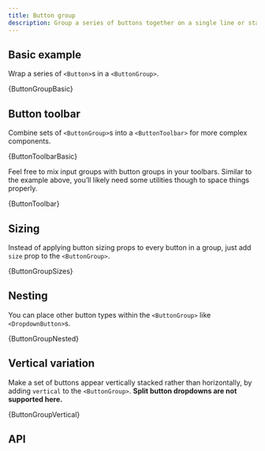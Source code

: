 ```yaml
---
title: Button group
description: Group a series of buttons together on a single line or stack them in a vertical column.
---
```



## Basic example

Wrap a series of `<Button>`s in a `<ButtonGroup>`.

<CodeBlock language="jsx" live>
  {ButtonGroupBasic}
</CodeBlock>

## Button toolbar

Combine sets of `<ButtonGroup>`s into a `<ButtonToolbar>` for more complex components.

<CodeBlock language="jsx" live>
  {ButtonToolbarBasic}
</CodeBlock>

Feel free to mix input groups with button groups in your toolbars.
Similar to the example above, you’ll likely need some utilities though
to space things properly.

<CodeBlock language="jsx" live>
  {ButtonToolbar}
</CodeBlock>

## Sizing

Instead of applying button sizing props to every button in a group, just
add `size` prop to the `<ButtonGroup>`.

<CodeBlock language="jsx" live>
  {ButtonGroupSizes}
</CodeBlock>

## Nesting

You can place other button types within the
`<ButtonGroup>` like `<DropdownButton>`s.

<CodeBlock language="jsx" live>
  {ButtonGroupNested}
</CodeBlock>

## Vertical variation

Make a set of buttons appear vertically stacked rather than
horizontally, by adding `vertical` to the `<ButtonGroup>`.
**Split button dropdowns are not supported here.**

<CodeBlock language="jsx" live>
  {ButtonGroupVertical}
</CodeBlock>

## API

<PropsTable name="ButtonGroup" />
<PropsTable name="ButtonToolbar" />
